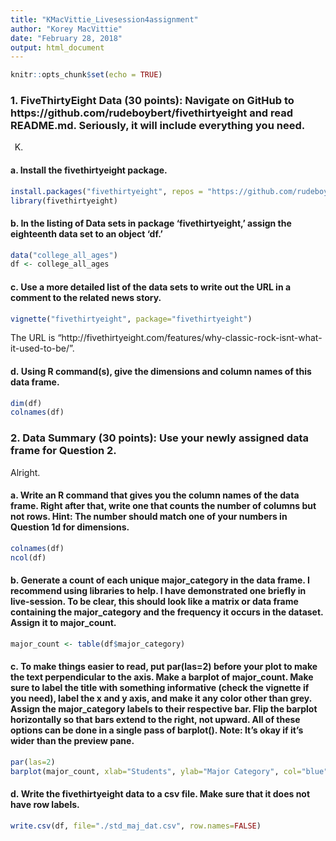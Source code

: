 ```yaml
---
title: "KMacVittie_Livesession4assignment"
author: "Korey MacVittie"
date: "February 28, 2018"
output: html_document
---
```


```r
knitr::opts_chunk$set(echo = TRUE)
```

### 1.	FiveThirtyEight Data (30 points): Navigate on GitHub to https://github.com/rudeboybert/fivethirtyeight and read README.md. Seriously, it will include everything you need. 

K.

#### a.	Install the fivethirtyeight package.

```r
install.packages("fivethirtyeight", repos = "https://github.com/rudeboybert/fivethirtyeight")
library(fivethirtyeight)
```

#### b.	In the listing of Data sets in package ‘fivethirtyeight,’ assign the eighteenth data set to an object ‘df.’

```r
data("college_all_ages")
df <- college_all_ages
```

#### c.	Use a more detailed list of the data sets to write out the URL in a comment to the related news story.

```r
vignette("fivethirtyeight", package="fivethirtyeight")
```

The URL is "http://fivethirtyeight.com/features/why-classic-rock-isnt-what-it-used-to-be/".

#### d.	Using R command(s), give the dimensions and column names of this data frame.

```r
dim(df)
colnames(df)
```

### 2.	Data Summary (30 points): Use your newly assigned data frame for Question 2. 

Alright.

#### a.	Write an R command that gives you the column names of the data frame.  Right after that, write one that counts the number of columns but not rows.  Hint: The number should match one of your numbers in Question 1d for dimensions.

```r
colnames(df)
ncol(df)
```

#### b.	Generate a count of each unique major_category in the data frame.  I recommend using libraries to help.  I have demonstrated one briefly in live-session.  To be clear, this should look like a matrix or data frame containing the major_category and the frequency it occurs in the dataset.  Assign it to major_count.

```r
major_count <- table(df$major_category)
```

#### c.	To make things easier to read, put par(las=2) before your plot to make the text perpendicular to the axis.  Make a barplot of major_count.  Make sure to label the title with something informative (check the vignette if you need), label the x and y axis, and make it any color other than grey.  Assign the major_category labels to their respective bar.  Flip the barplot horizontally so that bars extend to the right, not upward.  All of these options can be done in a single pass of barplot(). Note: It’s okay if it’s wider than the preview pane.

```r
par(las=2)
barplot(major_count, xlab="Students", ylab="Major Category", col="blue", horiz=TRUE, xlim=c(0,30), ylim=c(0,20), main="Students Within Each Academic Major Category")
```

#### d.	Write the fivethirtyeight data to a csv file.  Make sure that it does not have row labels.

```r
write.csv(df, file="./std_maj_dat.csv", row.names=FALSE)
```
